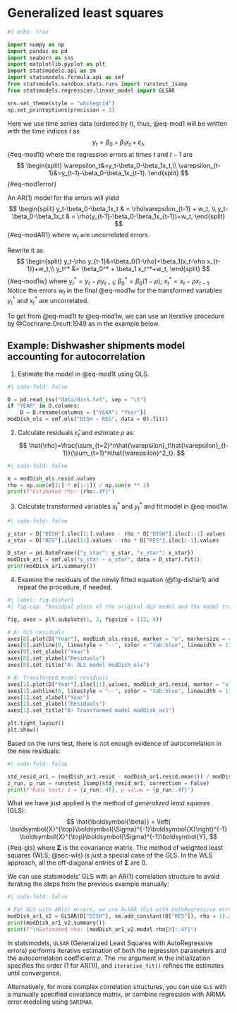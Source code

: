 # Generalized least squares {#sec-gls}

```python
#| echo: true

import numpy as np
import pandas as pd
import seaborn as sns
import matplotlib.pyplot as plt
import statsmodels.api as sm
import statsmodels.formula.api as smf
from statsmodels.sandbox.stats.runs import runstest_1samp
from statsmodels.regression.linear_model import GLSAR

sns.set_theme(style = "whitegrid")
np.set_printoptions(precision = 3)
```

Here we use time series data (ordered by $t$), thus, @eq-mod1 will be written with the time indices $t$ as
$$
y_t=\beta_0+\beta_1x_t+\varepsilon_t,
$${#eq-mod1t}
where the regression errors at times $t$ and $t-1$ are
$$
\begin{split}
\varepsilon_t&=y_t-\beta_0-\beta_1x_t,\\
\varepsilon_{t-1}&=y_{t-1}-\beta_0-\beta_1x_{t-1}.
\end{split}
$${#eq-mod1error}

An AR(1) model for the errors will yield
$$
\begin{split}
y_t-\beta_0-\beta_1x_t & = \rho\varepsilon_{t-1} + w_t, \\
y_t-\beta_0-\beta_1x_t & = \rho(y_{t-1}-\beta_0-\beta_1x_{t-1})+w_t,
\end{split}
$${#eq-modAR1}
where $w_t$ are uncorrelated errors.

Rewrite it as
$$
\begin{split}
y_t-\rho y_{t-1}&=\beta_0(1-\rho)+\beta_1(x_t-\rho x_{t-1})+w_t,\\
y_t^* &= \beta_0^* + \beta_1 x_t^*+w_t,
\end{split}
$${#eq-mod1w}
where $y_t^* = y_t-\rho y_{t-1}$; $\beta_0^* = \beta_0(1-\rho)$; $x_t^* = x_t-\rho x_{t-1}$. 
Notice the errors $w_t$ in the final @eq-mod1w for the transformed variables $y_t^*$ and $x_t^*$ are uncorrelated.

To get from @eq-mod1t to @eq-mod1w, we can use an iterative procedure by @Cochrane:Orcutt:1949 as in the example below.

::: {.callout-note icon=false}

## Example: Dishwasher shipments model accounting for autocorrelation

1. Estimate the model in @eq-mod1t using OLS.

```python
#| code-fold: false

D = pd.read_csv("data/dish.txt", sep = "\t")
if "YEAR" in D.columns:
    D = D.rename(columns = {"YEAR": "Year"})
modDish_ols = smf.ols("DISH ~ RES", data = D).fit()
```

2. Calculate residuals $\hat{\varepsilon}_t$ and estimate $\rho$ as
$$
\hat{\rho}=\frac{\sum_{t=2}^n\hat{\varepsilon}_t\hat{\varepsilon}_{t-1}}{\sum_{t=1}^n\hat{\varepsilon}^2_t}.
$$

```python
#| code-fold: false

e = modDish_ols.resid.values
rho = np.sum(e[1:] * e[:-1]) / np.sum(e ** 2)
print(f"Estimated rho: {rho:.4f}")
```

3. Calculate transformed variables $x^*_t$ and $y^*_t$ and fit model in @eq-mod1w.

```python
#| code-fold: false

y_star = D["DISH"].iloc[1:].values - rho * D["DISH"].iloc[:-1].values
x_star = D["RES"].iloc[1:].values - rho * D["RES"].iloc[:-1].values

D_star = pd.DataFrame({"y_star": y_star, "x_star": x_star})
modDish_ar1 = smf.ols("y_star ~ x_star", data = D_star).fit()
print(modDish_ar1.summary())
```

4. Examine the residuals of the newly fitted equation (@fig-dishar1) and repeat the procedure, if needed.

```python
#| label: fig-dishar1
#| fig-cap: "Residual plots of the original OLS model and the model transformed to account for autocorrelation in residuals."

fig, axes = plt.subplots(1, 2, figsize = (12, 4))

# A: OLS residuals
axes[0].plot(D["Year"], modDish_ols.resid, marker = "o", markersize = 4)
axes[0].axhline(0, linestyle = "--", color = "tab:blue", linewidth = 1)
axes[0].set_xlabel("Year")
axes[0].set_ylabel("Residuals")
axes[0].set_title("A: OLS model modDish_ols")

# B: Transformed model residuals
axes[1].plot(D["Year"].iloc[1:].values, modDish_ar1.resid, marker = "o", markersize = 4)
axes[1].axhline(0, linestyle = "--", color = "tab:blue", linewidth = 1)
axes[1].set_xlabel("Year")
axes[1].set_ylabel("Residuals")
axes[1].set_title("B: Transformed model modDish_ar1")

plt.tight_layout()
plt.show()
```

Based on the runs test, there is not enough evidence of autocorrelation in the new residuals:

```python
#| code-fold: false

std_resid_ar1 = (modDish_ar1.resid - modDish_ar1.resid.mean()) / modDish_ar1.resid.std(ddof = 1)
z_run, p_run = runstest_1samp(std_resid_ar1, correction = False)
print(f"Runs test: z = {z_run:.4f}, p-value = {p_run:.4f}")
```
:::

What we have just applied is the method of *generalized least squares* (GLS):
$$
\hat{\boldsymbol{\beta}} = \left( \boldsymbol{X}^{\top}\boldsymbol{\Sigma}^{-1}\boldsymbol{X}\right)^{-1} \boldsymbol{X}^{\top}\boldsymbol{\Sigma}^{-1}\boldsymbol{Y},
$${#eq-gls}
where $\boldsymbol{\Sigma}$ is the covariance matrix. 
The method of weighted least squares (WLS; @sec-wls) is just a special case of the GLS. 
In the WLS approach, all the off-diagonal entries of $\boldsymbol{\Sigma}$ are 0.

We can use statsmodels' GLS with an AR(1) correlation structure to avoid iterating the steps from the previous example manually:

```python
#| code-fold: false

# For GLS with AR(1) errors, we use GLSAR (GLS with AutoRegressive errors)
modDish_ar1_v2 = GLSAR(D["DISH"], sm.add_constant(D["RES"]), rho = 1).iterative_fit(maxiter = 10)
print(modDish_ar1_v2.summary())
print(f"\nEstimated rho: {modDish_ar1_v2.model.rho[0]:.4f}")
```

::: {.callout-note}
In statsmodels, `GLSAR` (Generalized Least Squares with AutoRegressive errors) performs iterative estimation of both the regression parameters and the autocorrelation coefficient $\rho$. The `rho` argument in the initialization specifies the order (1 for AR(1)), and `iterative_fit()` refines the estimates until convergence.

Alternatively, for more complex correlation structures, you can use `GLS` with a manually specified covariance matrix, or combine regression with ARIMA error modeling using `SARIMAX`.
:::
